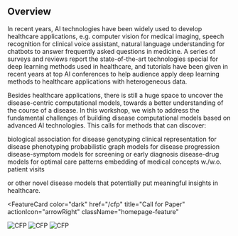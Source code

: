 
## Overview

<PageDescription>

In recent years, AI technologies have been widely used to develop healthcare applications, e.g. computer vision for medical imaging, speech recognition for clinical voice assistant, natural language understanding for chatbots to answer frequently asked questions in medicine. A series of surveys and reviews report the state-of-the-art technologies special for deep learning methods used in healthcare, and tutorials have been given in recent years at top AI conferences to help audience apply deep learning methods to healthcare applications with heterogeneous data.

Besides healthcare applications, there is still a huge space to uncover the disease-centric computational models, towards a better understanding of the course of a disease. In this workshop, we wish to address the fundamental challenges of building disease computational models based on advanced AI technologies. This calls for methods that can discover:

<AnchorLinks>
  <AnchorLink>biological association for disease genotyping</AnchorLink>
  <AnchorLink>clinical representation for disease phenotyping</AnchorLink>
  <AnchorLink>probabilistic graph models for disease progression</AnchorLink>
  <AnchorLink>disease-symptom models for screening or early diagnosis</AnchorLink>
  <AnchorLink>disease-drug models for optimal care patterns</AnchorLink>
  <AnchorLink>embedding of medical concepts w./w.o. patient visits</AnchorLink>
</AnchorLinks>

or other novel disease models that potentially put meaningful insights in healthcare.

</PageDescription>

<FeatureCard
    color="dark"
    href="/cfp"
    title="Call for Paper"
    actionIcon="arrowRight"
    className="homepage-feature"
>

<ArtDirection>

![CFP](../images/poster.png)
![CFP](../images/poster.png)
![CFP](../images/poster.png)

</ArtDirection>

</FeatureCard>
